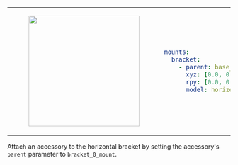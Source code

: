 <table>
<tr>
<td>
<center>
<figure>
    <img src={require("./img/bracket_horizontal.png").default} width="250" />
</figure>
</center>
</td>
<td>

```yaml
mounts:
  bracket:
    - parent: base_link
      xyz: [0.0, 0.0, 0.0]
      rpy: [0.0, 0.0, 0.0]
      model: horizontal
```

</td>
</tr>
</table>

Attach an accessory to the horizontal bracket by setting the accessory's `parent` parameter to `bracket_0_mount`.
